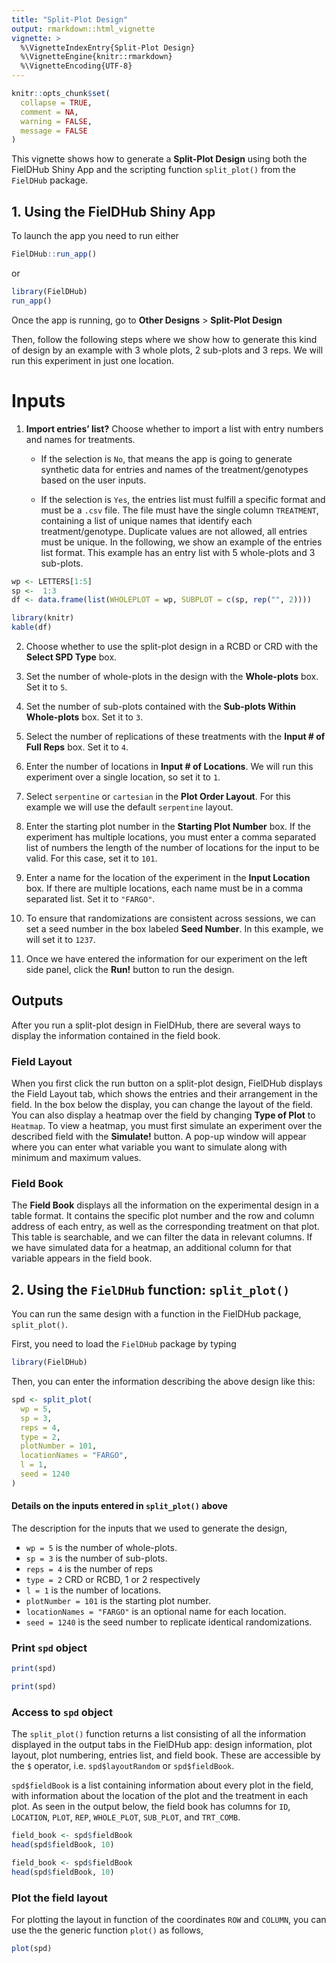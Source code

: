 ```yaml
---
title: "Split-Plot Design"
output: rmarkdown::html_vignette
vignette: >
  %\VignetteIndexEntry{Split-Plot Design}
  %\VignetteEngine{knitr::rmarkdown}
  %\VignetteEncoding{UTF-8}
---
```


```r
knitr::opts_chunk$set(
  collapse = TRUE,
  comment = NA,
  warning = FALSE, 
  message = FALSE
)
```

This vignette shows how to generate a **Split-Plot Design** using both the FielDHub Shiny App and the scripting function `split_plot()` from the `FielDHub` package.

## 1. Using the FielDHub Shiny App

To launch the app you need to run either

```r
FielDHub::run_app()
```

or

```r
library(FielDHub)
run_app()
```

Once the app is running, go to **Other Designs** > **Split-Plot Design**

Then, follow the following steps where we show how to generate this kind of design by an example with 3 whole plots, 2 sub-plots and 3 reps. We will run this experiment in just one location.

# Inputs

1. **Import entries' list?** Choose whether to import a list with entry numbers and names for treatments.
    * If the selection is `No`, that means the app is going to generate synthetic data for entries and names of the treatment/genotypes based on the user inputs.

    * If the selection is `Yes`, the entries list must fulfill a specific format and must be a `.csv` file. The file must have the single column `TREATMENT`, containing a list of unique names that identify each treatment/genotype. Duplicate values are not allowed, all entries must be unique. In the following, we show an example of the entries list format. This example has an entry list with 5 whole-plots and 3 sub-plots. 

```r
wp <- LETTERS[1:5]
sp <-  1:3           
df <- data.frame(list(WHOLEPLOT = wp, SUBPLOT = c(sp, rep("", 2))))
```

```r
library(knitr)
kable(df)
```

2. Choose whether to use the split-plot design in a RCBD or CRD with the **Select SPD Type** box.

3. Set the number of whole-plots in the design with the **Whole-plots** box. Set it to `5`.

4. Set the number of sub-plots contained with the **Sub-plots Within Whole-plots** box. Set it to `3`.

5. Select the number of replications of these treatments with the **Input # of Full Reps** box. Set it to `4`.

6. Enter the number of locations in **Input # of Locations**. We will run this experiment over a single location, so set it to `1`.

7. Select `serpentine` or `cartesian` in the **Plot Order Layout**. For this example we will use the default `serpentine` layout.

7. Enter the starting plot number in the **Starting Plot Number** box. If the experiment has multiple locations, you must enter a comma separated list of numbers the length of the number of locations for the input to be valid. For this case, set it to `101`.

8. Enter a name for the location of the experiment in the **Input Location** box. If there are multiple locations, each name must be in a comma separated list. Set it to `"FARGO"`.

9. To ensure that randomizations are consistent across sessions, we can set a seed number in the box labeled **Seed Number**. In this example, we will set it to `1237`. 

10. Once we have entered the information for our experiment on the left side panel, click the **Run!** button to run the design. 

## Outputs

After you run a split-plot design in FielDHub, there are several ways to display the information contained in the field book. 

### Field Layout

When you first click the run button on a split-plot design, FielDHub displays the Field Layout tab, which shows the entries and their arrangement in the field. In the box below the display, you can change the layout of the field. 
You can also display a heatmap over the field by changing **Type of Plot** to `Heatmap`. To view a heatmap, you must first simulate an experiment over the described field with the **Simulate!** button. A pop-up window will appear where you can enter what variable you want to simulate along with minimum and maximum values. 

### Field Book

The **Field Book** displays all the information on the experimental design in a table format. It contains the specific plot number and the row and column address of each entry, as well as the corresponding treatment on that plot. This table is searchable, and we can filter the data in relevant columns. If we have simulated data for a heatmap, an additional column for that variable appears in the field book. 

## 2. Using the `FielDHub` function: `split_plot()`

You can run the same design with a function in the FielDHub package, `split_plot()`.

First, you need to load the `FielDHub` package by typing

```r
library(FielDHub)
```

Then, you can enter the information describing the above design like this:

```r
spd <- split_plot(
  wp = 5,
  sp = 3,
  reps = 4, 
  type = 2, 
  plotNumber = 101, 
  locationNames = "FARGO",
  l = 1,
  seed = 1240
) 
```

#### Details on the inputs entered in `split_plot()` above

The description for the inputs that we used to generate the design,

*   `wp = 5` is the number of whole-plots.
*   `sp = 3` is the number of sub-plots.
*   `reps = 4` is the number of reps
*   `type = 2` CRD or RCBD, 1 or 2 respectively
*   `l = 1` is the number of locations.
*   `plotNumber = 101` is the starting plot number.
*   `locationNames = "FARGO"` is an optional name for each location.
*   `seed = 1240` is the seed number to replicate identical randomizations.

### Print `spd` object

```r
print(spd)
```

```r
print(spd)
```

### Access to `spd` object

The `split_plot()` function returns a list consisting of all the information displayed in the output tabs in the FielDHub app: design information, plot layout, plot numbering, entries list, and field book. These are accessible by the `$` operator, i.e. `spd$layoutRandom` or `spd$fieldBook`. 

`spd$fieldBook` is a list containing information about every plot in the field, with information about the location of the plot and the treatment in each plot. As seen in the output below, the field book has columns for `ID`, `LOCATION`, `PLOT`, `REP`, `WHOLE_PLOT`, `SUB_PLOT`, and `TRT_COMB`.

```r
field_book <- spd$fieldBook
head(spd$fieldBook, 10)
```

```r
field_book <- spd$fieldBook
head(spd$fieldBook, 10)
```

### Plot the field layout

For plotting the layout in function of the coordinates `ROW` and `COLUMN`, you can use the the generic function `plot()` as follows,

```r
plot(spd)
```

<br>
<br>
<br>

